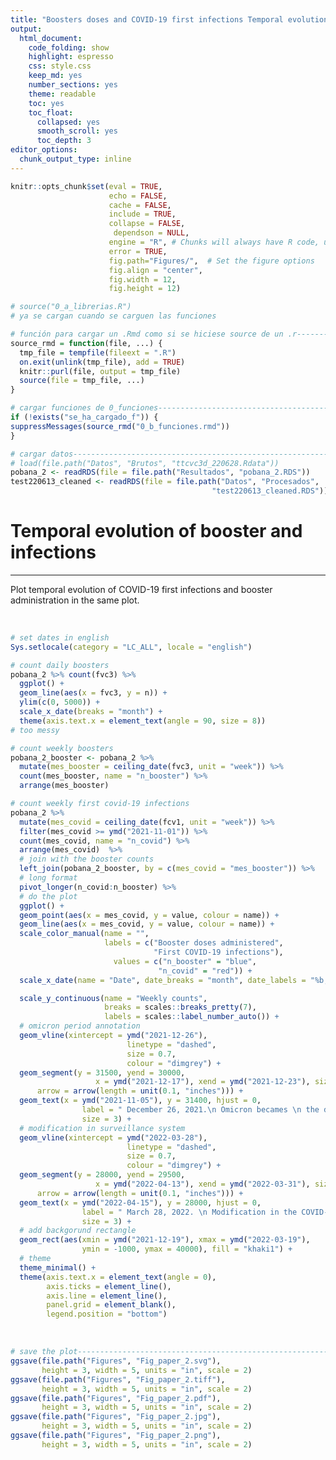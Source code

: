 ```yaml
---
title: "Boosters doses and COVID-19 first infections Temporal evolution"
output: 
  html_document:
    code_folding: show
    highlight: espresso
    css: style.css
    keep_md: yes
    number_sections: yes
    theme: readable
    toc: yes  
    toc_float:
      collapsed: yes
      smooth_scroll: yes
      toc_depth: 3     
editor_options: 
  chunk_output_type: inline
---
```



```r
knitr::opts_chunk$set(eval = TRUE, 
                      echo = FALSE, 
                      cache = FALSE,
                      include = TRUE,
                      collapse = FALSE,
                       dependson = NULL,
                      engine = "R", # Chunks will always have R code, unless noted
                      error = TRUE,
                      fig.path="Figures/",  # Set the figure options
                      fig.align = "center", 
                      fig.width = 12,
                      fig.height = 12)
```

```r
# source("0_a_librerias.R")
# ya se cargan cuando se carguen las funciones

```

```r
# función para cargar un .Rmd como si se hiciese source de un .r---------------
source_rmd = function(file, ...) {
  tmp_file = tempfile(fileext = ".R")
  on.exit(unlink(tmp_file), add = TRUE)
  knitr::purl(file, output = tmp_file)
  source(file = tmp_file, ...)
}

```

```r
# cargar funciones de 0_funciones----------------------------------------------
if (!exists("se_ha_cargado_f")) {
suppressMessages(source_rmd("0_b_funciones.rmd"))
}

```

```r
# cargar datos-----------------------------------------------------------------
# load(file.path("Datos", "Brutos", "ttcvc3d_220628.Rdata"))
pobana_2 <- readRDS(file = file.path("Resultados", "pobana_2.RDS"))
test220613_cleaned <- readRDS(file = file.path("Datos", "Procesados", 
                                             "test220613_cleaned.RDS"))

```

# Temporal evolution of booster and infections

***

Plot temporal evolution of COVID-19 first infections and booster administration in the same plot.

<br>

```r
# set dates in english
Sys.setlocale(category = "LC_ALL", locale = "english")

# count daily boosters
pobana_2 %>% count(fvc3) %>% 
  ggplot() +
  geom_line(aes(x = fvc3, y = n)) +
  ylim(c(0, 5000)) +
  scale_x_date(breaks = "month") +
  theme(axis.text.x = element_text(angle = 90, size = 8))
# too messy

# count weekly boosters
pobana_2_booster <- pobana_2 %>% 
  mutate(mes_booster = ceiling_date(fvc3, unit = "week")) %>% 
  count(mes_booster, name = "n_booster") %>% 
  arrange(mes_booster)

# count weekly first covid-19 infections
pobana_2 %>%     
  mutate(mes_covid = ceiling_date(fcv1, unit = "week")) %>% 
  filter(mes_covid >= ymd("2021-11-01")) %>% 
  count(mes_covid, name = "n_covid") %>% 
  arrange(mes_covid)  %>% 
  # join with the booster counts
  left_join(pobana_2_booster, by = c(mes_covid = "mes_booster")) %>%
  # long format
  pivot_longer(n_covid:n_booster) %>% 
  # do the plot
  ggplot() +
  geom_point(aes(x = mes_covid, y = value, colour = name)) +
  geom_line(aes(x = mes_covid, y = value, colour = name)) +
  scale_color_manual(name = "",
                     labels = c("Booster doses administered", 
                                "First COVID-19 infections"),
                       values = c("n_booster" = "blue",
                                 "n_covid" = "red")) +
  scale_x_date(name = "Date", date_breaks = "month", date_labels = "%b, %y") +

  scale_y_continuous(name = "Weekly counts",
                     breaks = scales::breaks_pretty(7),
                     labels = scales::label_number_auto()) +
  # omicron period annotation
  geom_vline(xintercept = ymd("2021-12-26"), 
                          linetype = "dashed", 
                          size = 0.7,
                          colour = "dimgrey") +
  geom_segment(y = 31500, yend = 30000,
                   x = ymd("2021-12-17"), xend = ymd("2021-12-23"), size = 0.6,
      arrow = arrow(length = unit(0.1, "inches"))) +
  geom_text(x = ymd("2021-11-05"), y = 31400, hjust = 0,
                label = " December 26, 2021.\n Omicron becames \n the dominant strain \n in Navarre, Spain",
                size = 3) +
  # modification in surveillance system
  geom_vline(xintercept = ymd("2022-03-28"), 
                          linetype = "dashed", 
                          size = 0.7,
                          colour = "dimgrey") +
  geom_segment(y = 28000, yend = 29500,
                   x = ymd("2022-04-13"), xend = ymd("2022-03-31"), size = 0.6,
      arrow = arrow(length = unit(0.1, "inches"))) +
  geom_text(x = ymd("2022-04-15"), y = 28000, hjust = 0,
                label = " March 28, 2022. \n Modification in the COVID-19 \n spanish surveillance system. \n A microbiological diagnosis is \n required only for people older \n than 60 years, or hospitalised, \n or vulnerable of any age.",
                size = 3) +
  # add backgorund rectangle
  geom_rect(aes(xmin = ymd("2021-12-19"), xmax = ymd("2022-03-19"),
                ymin = -1000, ymax = 40000), fill = "khaki1") +
  # theme
  theme_minimal() +
  theme(axis.text.x = element_text(angle = 0),
        axis.ticks = element_line(),
        axis.line = element_line(),
        panel.grid = element_blank(),
        legend.position = "bottom")

```

<br>

```r
# save the plot----------------------------------------------------------------
ggsave(file.path("Figures", "Fig_paper_2.svg"), 
       height = 3, width = 5, units = "in", scale = 2)
ggsave(file.path("Figures", "Fig_paper_2.tiff"), 
       height = 3, width = 5, units = "in", scale = 2)
ggsave(file.path("Figures", "Fig_paper_2.pdf"), 
       height = 3, width = 5, units = "in", scale = 2)
ggsave(file.path("Figures", "Fig_paper_2.jpg"), 
       height = 3, width = 5, units = "in", scale = 2)
ggsave(file.path("Figures", "Fig_paper_2.png"), 
       height = 3, width = 5, units = "in", scale = 2)

```


